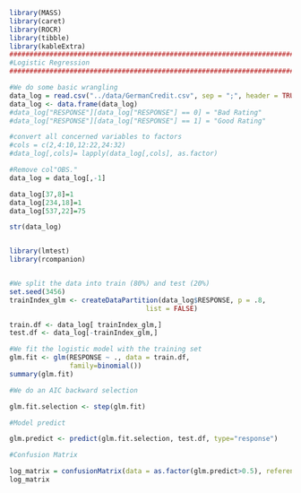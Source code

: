 ```r
library(MASS)
library(caret)
library(ROCR)
library(tibble)
library(kableExtra)
################################################################################
#Logistic Regression
################################################################################

#We do some basic wrangling
data_log = read.csv("../data/GermanCredit.csv", sep = ";", header = TRUE)
data_log <- data.frame(data_log)
#data_log["RESPONSE"][data_log["RESPONSE"] == 0] = "Bad Rating"
#data_log["RESPONSE"][data_log["RESPONSE"] == 1] = "Good Rating"

#convert all concerned variables to factors
#cols = c(2,4:10,12:22,24:32)
#data_log[,cols]= lapply(data_log[,cols], as.factor)

#Remove col"OBS."
data_log = data_log[,-1]

data_log[37,8]=1
data_log[234,18]=1
data_log[537,22]=75

str(data_log)



```


```r

library(lmtest)
library(rcompanion)


#We split the data into train (80%) and test (20%)
set.seed(3456)
trainIndex_glm <- createDataPartition(data_log$RESPONSE, p = .8,
                                  list = FALSE)

train.df <- data_log[ trainIndex_glm,]
test.df <- data_log[-trainIndex_glm,]

#We fit the logistic model with the training set
glm.fit <- glm(RESPONSE ~ ., data = train.df,
               family=binomial())
summary(glm.fit)

#We do an AIC backward selection

glm.fit.selection <- step(glm.fit)

#Model predict

glm.predict <- predict(glm.fit.selection, test.df, type="response")

#Confusion Matrix

log_matrix = confusionMatrix(data = as.factor(glm.predict>0.5), reference = as.factor(test.df$RESPONSE>0.5), positive = "TRUE")
log_matrix

```

